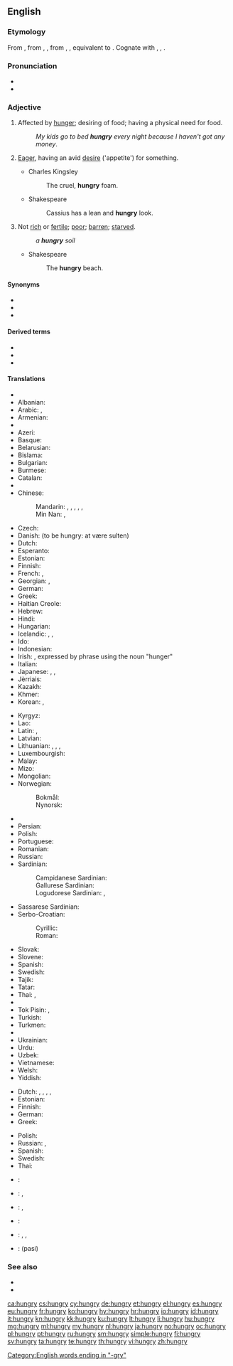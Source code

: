 ==English==

===Etymology===
From {{etyl|enm|en}} {{term|hungry|lang=enm}}, from {{etyl|ang|en}} {{term|hungrig|hungriġ|lang=ang}}, {{term|hungreg|hungreġ|hungry, famishing; meager|lang=ang}}, from {{etyl|gem-pro|en}} {{recons|hungragaz|lang=gem-pro}}, {{recons|hungrugaz||hungry|lang=gem-pro}}, equivalent to {{suffix|hunger|y}}. Cognate with {{etyl|nl|-}} {{term|hongerig||hungry|lang=nl}}, {{etyl|de|-}} {{term|hungrig||hungry|lang=de}}, {{etyl|sv|-}} {{term|hungrig||hungry|lang=sv}}.

===Pronunciation===
* {{IPA|/ˈhʌŋ.ɡɹi/}}
* {{audio|en-us-hungry.ogg|Audio (US)}}

===Adjective===
{{en-adj|hungri|er}}

# Affected by [[hunger]]; desiring of food; having a physical need for food.
#: ''My kids go to bed '''hungry''' every night because I haven't got any money''.
# {{context|figuratively|lang=en}} [[eager|Eager]], having an avid [[desire]] ('appetite') for something.
#* Charles Kingsley
#*: The cruel, '''hungry''' foam.
#* Shakespeare
#*: Cassius has a lean and '''hungry''' look.
# Not [[rich]] or [[fertile]]; [[poor]]; [[barren]]; [[starved]].
#: ''a '''hungry''' soil''
#* Shakespeare
#*: The '''hungry''' beach.

====Synonyms====
* {{l/en|famished}}
* {{l/en|peckish}}
* {{l/en|starving}}

====Derived terms====
* {{l/en|hungrily}}
* {{l/en|hungriness}}
* {{l/en|hungry as a hog}}

====Translations====
{{trans-top|affected by hunger; desirous of food}}
* {{trreq|ab}}
* Albanian: {{t|sq|i uritur}}
* Arabic: {{t-|ar|جائع|tr=jāʾiʿ}}, {{t-|ar|جوعان|tr=jawʿān}}
* Armenian: {{t-|hy|սոված|tr=sovac|sc=Armn}}
* {{trreq|av}}
* Azeri: {{t-|az|ac}}
* Basque: {{t|eu|gosebera}}
* Belarusian: {{t-|be|галодны|tr=halódny|sc=Cyrl}}
* Bislama: {{t-|bi|hanggre}}
* Bulgarian: {{t+|bg|гладен|tr=gladen}}
* Burmese: {{t+|my|ဆာ|tr=hsa|sc=Mymr}}
* Catalan: {{t-|ca|afamat}}
* {{trreq|ce}}
* Chinese:
*: Mandarin: {{t|cmn|飢餓|sc=Hani}}, {{t|cmn|饥饿|tr=jī'è|sc=Hani}}, {{t-|cmn|餓|sc=Hani}}, {{t-|cmn|饿|tr=è|sc=Hani}}, {{t-|cmn|飢|sc=Hani}}, {{t-|cmn|饥|tr=jī|sc=Hani}}
*: Min Nan: {{t+|nan|飢|tr=ki|sc=Hans}}, {{t+|nan|枵|tr=iau|sc=Hans}}
* Czech: {{t+|cs|hladový|m}}
* Danish: {{t-|da|sulten}} (to be hungry: at være sulten)
* Dutch: {{t+|nl|hongerig}} {{qualifier|see usage notes on that page}}
* Esperanto: {{t-|eo|malsata}}
* Estonian: {{t+|et|näljane}}
* Finnish: {{t+|fi|nälkäinen}}
* French: {{t+|fr|avoir faim}}, {{t+|fr|affamé}}
* Georgian: {{t-|ka|მშიერი|tr=mšieri|sc=Geor}}, {{t-|ka|დამშეული|tr=damšeuli|sc=Geor}}
* German: {{t+|de|hungrig}}
* Greek: {{t+|el|πεινασμένος|tr=peinasménos|sc=Grek}}
* Haitian Creole: {{tø|ht|grangou}}
* Hebrew: {{t+|he|רעב|tr=ra'év|sc=Hebr}}
* Hindi: {{t-|hi|भूखा|tr=bhūkhā|sc=Deva}}
* Hungarian: {{t+|hu|éhes}}
* Icelandic: {{t+|is|svangur|m}}, {{t-|is|hungraður|m}}, {{t-|is|soltinn|m}}
* Ido: {{t+|io|hungroza}}
* Indonesian: {{t+|id|lapar}}
* Irish: {{t-|ga|ocrach}}, {{qualifier|attributive}} expressed by phrase using the noun {{t-|ga|ocras|m}} "hunger"
* Italian: {{t+|it|affamato}}
* Japanese: {{t+|ja|空腹|tr=くうふくな, kūfuku-na|alt=空腹な|sc=Jpan}}, {{t-|ja|飢えた|tr=うえた, ueta, かつえた, katsueta}}, {{t-|ja|お腹が空いている|tr=おなかがすいている, onaka ga suite iru}}
* Jèrriais: {{tø|roa-jer|affanmé}}
* Kazakh: {{t|kk|аш|tr=aş|sc=Cyrl}}
* Khmer: {{t+|km|ឃ្លាន|tr=klīən|sc=Khmr}}
* Korean: {{t-|ko|배고픈|tr=baegopeun|sc=Kore}}, {{t-|ko|굶주린|tr=gumjurin|sc=Kore}}
{{trans-mid}}
* Kyrgyz: {{t+|ky|ач|tr=aç|sc=Cyrl}}
* Lao: {{t-|lo|ຫິວ|tr=hĭw|sc=Laoo}}
* Latin: {{t-|la|esuriens|alt=ēsuriēns}}, {{t-|la|ieiunus|alt=iēiūnus}}
* Latvian: {{t-|lv|izsalcis}}
* Lithuanian: {{t+|lt|alkanas|m}}, {{t+|lt|alkana|f}}, {{t-|lt|išbadėjęs|m}}, {{t-|lt|išbadėjusi|f}}
* Luxembourgish: {{t-|lb|hongereg}}
* Malay: {{t-|ms|lapar}}
* Mizo: {{tø|lus|rilṭam}}
* Mongolian: {{t-|mn|ѳлѳн|tr=ölön|sc=Cyrl}}
* Norwegian:
*: Bokmål: {{t|nb|sulten}}
*: Nynorsk: {{t|nn|svolten}}
* {{trreq|os}}
* Persian: {{t+|fa|گرسنه|tr=gorosne|sc=fa-Arab}}
* Polish: {{t+|pl|głodny|m}}
* Portuguese: {{t+|pt|faminto}}
* Romanian: {{t-|ro|flămând}}
* Russian: {{t+|ru|голодный|tr=golódnyj}}
* Sardinian:
*: Campidanese Sardinian: {{tø|sro|famìu}}
*: Gallurese Sardinian: {{tø|sdn|famitu}}
*: Logudorese Sardinian: {{tø|src|famìdu}}, {{tø|src|afframicosau}}
* Sassarese Sardinian: {{tø|sdc|famiddu}}
* Serbo-Croatian:
*: Cyrillic: {{t-|sh|гладан}}
*: Roman: {{t-|sh|gladan}}
* Slovak: {{t-|sk|hladný}}
* Slovene: {{t+|sl|lačen}}
* Spanish: {{t+|es|hambriento}}
* Swedish: {{t+|sv|hungrig}}
* Tajik: {{t-|tg|гурусна|tr=gurusna|sc=Cyrl}}
* Tatar: {{t-|tt|ач|tr=aç|sc=Cyrl}}
* Thai: {{t+|th|หิว|tr=hĭw|sc=Thai}}, {{t-|th|ท้องเลว|tr=tóng leo|sc=Thai}}
* {{trreq|bo}}
* Tok Pisin: {{t-|tpi|hanggre}}, {{t-|tpi|hangre}}
* Turkish: {{t+|tr|aç}}
* Turkmen: {{t+|tk|aç}}
* {{trreq|tyv}}
* Ukrainian: {{t-|uk|голодний|tr=holódnyj}}
* Urdu: {{t-|ur|بھوکا|tr=bhūkā|sc=ur-Arab}}
* Uzbek: {{t-|uz|och}}
* Vietnamese: {{t+|vi|đói}}
* Welsh: {{t|cy|newynog}}
* Yiddish: {{t-|yi|הונגעריק|tr=hungerik|sc=Hebr}}
{{trans-bottom}}

{{trans-top|eager, having a desire for something}}
* Dutch: {{t|nl|hongerend}}, {{t|nl|hongerig}}, {{t|nl|begerig}}, {{t|nl|lustend}}, {{t|nl|snakkend}}
* Estonian: {{t-|et|ihkav}}
* Finnish: {{t+|fi|nälkäinen}}
* German: {{t-|de|gierig}}
* Greek: {{t+|el|πεινασμένος|m}}
{{trans-mid}}
* Polish: {{t-|pl|spragniony|m}}
* Russian: {{t+|ru|алчущий|tr=álčuščij}}, {{t+|ru|жаждущий|tr=žážduščij}}
* Spanish: {{t+|es|hambriento}}
* Swedish: {{t+|sv|hungrig}}
* Thai: {{t|th|กระหาย|tr=gràhăai|sc=Thai}}
{{trans-bottom}}

{{checktrans-top}}
* {{ttbc|id}}: {{t|id|lapar}}
* {{ttbc|ko}}: {{t|ko|고프다|tr=gopuda|sc=Kore}}, {{t|ko|배고프다|tr=bae-gopuda|sc=Kore}}
{{trans-mid}}
* {{ttbc|ku}}: {{t|ku|birsî}}, {{t|ku|birçî}}
* {{ttbc|mh}}: {{t|mh|kwule}}
* {{ttbc|pt}}: {{t|pt|com fome}}, {{t|pt|esfomeado|m}}, {{t|pt|esfomeada|f}} <!-- link as t-SOP if non-idiomatic; put marked word in|alt=; see [[User:Kephir/gadgets/xte#Translation_fixing]] -->
* {{ttbc|ta}}: (pasi)
{{trans-bottom}}

===See also===
* {{l/en|thirsty}}
* {{l/en|I am hungry}}

[[Category:English words ending in "-gry"]]

[[ca:hungry]]
[[cs:hungry]]
[[cy:hungry]]
[[de:hungry]]
[[et:hungry]]
[[el:hungry]]
[[es:hungry]]
[[eu:hungry]]
[[fr:hungry]]
[[ko:hungry]]
[[hy:hungry]]
[[hr:hungry]]
[[io:hungry]]
[[id:hungry]]
[[it:hungry]]
[[kn:hungry]]
[[kk:hungry]]
[[ku:hungry]]
[[lt:hungry]]
[[li:hungry]]
[[hu:hungry]]
[[mg:hungry]]
[[ml:hungry]]
[[my:hungry]]
[[nl:hungry]]
[[ja:hungry]]
[[no:hungry]]
[[oc:hungry]]
[[pl:hungry]]
[[pt:hungry]]
[[ru:hungry]]
[[sm:hungry]]
[[simple:hungry]]
[[fi:hungry]]
[[sv:hungry]]
[[ta:hungry]]
[[te:hungry]]
[[th:hungry]]
[[vi:hungry]]
[[zh:hungry]]